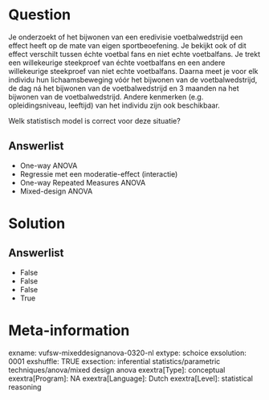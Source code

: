 Question
========
Je onderzoekt of het bijwonen van een eredivisie voetbalwedstrijd een
effect heeft op de mate van eigen sportbeoefening. Je bekijkt ook of dit
effect verschilt tussen échte voetbal fans en niet echte voetbalfans. Je
trekt een willekeurige steekproef van échte voetbalfans en een andere
willekeurige steekproef van niet echte voetbalfans. Daarna meet je voor
elk individu hun lichaamsbeweging vóór het bijwonen van de
voetbalwedstrijd, de dag ná het bijwonen van de voetbalwedstrijd en 3
maanden na het bijwonen van de voetbalwedstrijd. Andere kenmerken (e.g.
opleidingsniveau, leeftijd) van het individu zijn ook beschikbaar.  
  
Welk statistisch model is correct voor deze situatie?

Answerlist
----------
* One-way ANOVA
* Regressie met een moderatie-effect (interactie)
* One-way Repeated Measures ANOVA
* Mixed-design ANOVA

Solution
========










Answerlist
----------
* False
* False
* False
* True

Meta-information
================
exname: vufsw-mixeddesignanova-0320-nl
extype: schoice
exsolution: 0001
exshuffle: TRUE
exsection: inferential statistics/parametric techniques/anova/mixed design anova
exextra[Type]: conceptual
exextra[Program]: NA
exextra[Language]: Dutch
exextra[Level]: statistical reasoning


